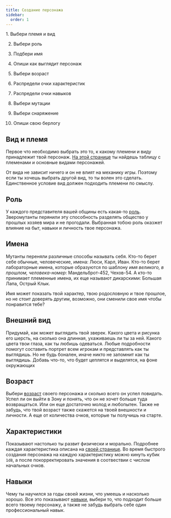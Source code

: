 ```yaml
---
title: Создание персонажа
sidebar:
  order: 1
---
```



<Steps>
1. Выбери племя и вид

2. Выбери роль

3. Подбери имя

4. Опиши как выглядит персонаж

5. Выбери возраст

6. Распредели очки характеристик

7. Распредели очки навыков

8. Выбери мутации

9. Выбери снаряжение

10. Опиши свою берлогу

</Steps>

## Вид и племя

Первое что необходимо выбрать это то, к какому племени и виду принадлежит твой
персонаж. [На этой странице](/ezy_mutants/ru/char/type/) ты найдешь таблицу с племенами и основные видами персонажей.

От вида не зависит ничего и он не влият на механику игры. Поэтому если ты хочешь
выбрать другой вид, то ты волен это сделать. Единственное условие вид должен
подходить племени по смыслу.

## Роль

У каждого представителя вашей общины есть какая-то [роль](/ezy_mutants/ru/char/roles).
Зверомутанты перянили эту способность разделять общество у прошлых хозяев мира и
не прогодали. Выбранная тобою роль оказжет влияние на быт, навыки и личность твое персонажа.

## Имена

Мутанты переняли различные способы называть себя. Кто-то берет себе обычные,
человеческие, имена: Люси, Карл, Иван. Кто-то берет лабораторные имена, которые
образуются по шаблону _имя великого, в прошлом, человека-номер_: Мандельброт-452,
Чехов-54. А кто-то принимает племенные имена, их еще называют дикарскими:
Большая Лапа, Острый Клык.

Имя может показать твой характер, твою родословную и твое прошлое, но не стоит
доверять другим, возможно, они сменили свое имя чтобы понравится тебе?

## Внешний вид

Придумай, как может выглядить твой зверек. Какого цвета и рисунка его шерсть, на
сколько она длинная, ухаживаешь ли ты за ней. Какого цвета твои глаза, как ты
любишь одеваться. Любые подробности помогут составить портрет всем игрокам и
представлять как ты выглядишь. Но не будь бонален, иначе никто не запомнит как ты выглядишь.
Добавь что-то, что будет цеплятся и выделятся, на фоне окружающих

## Возраст

Выбери [возраст](/ezy_mutants/ru/char/ages/) своего персонажа и сколько всего он
успел повидать. Успел ли он выйти в Зону и понять, что он не хочет больше туда
возвращаться. Или он еще достаточно молод и любопытен. Также не забудь, что твой
возраст также скажется на твоей внешности и личности. А еще от количества очков,
которые ты получишь на старте.

## Характеристики

Показывают настолько ты развит физически и морально. Подробнее каждая
характеристика описана на [своей странице](/ezy_mutants/ru/char/chars/). Во время
быстрого создания персонажа на каждую характеристику можно кинуть кубик `1d8`, а
после покорректировать значения в соотвествии с числом начальных очков.

## Навыки

Чему ты научился за годы своей жизни, что умеешь и насколько хорошо. Все
это показывают [навыки](/ezy_mutants/ru/char/skills/), выбери то, что подходит
больше всего твоему персонажу, а также не забудь выбрать себе один
профессиональный навык.
